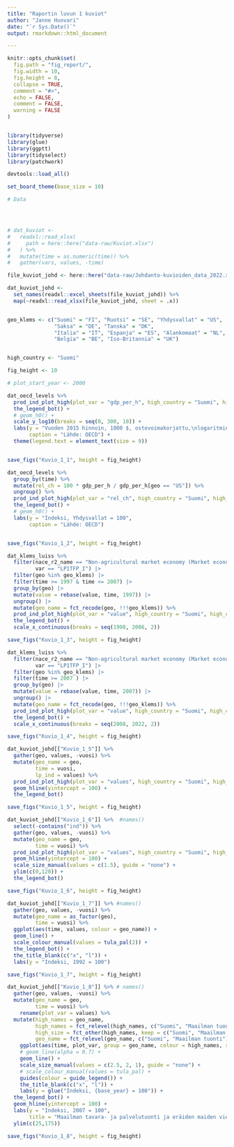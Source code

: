 ```yaml
---
title: "Raportin luvun 1 kuviot"
author: "Janne Huovari"
date: "`r Sys.Date()`"
output: rmarkdown::html_document

---
```


```r
knitr::opts_chunk$set(
  fig.path = "fig_report/",
  fig.width = 10,
  fig.height = 8,
  collapse = TRUE,
  comment = "#>", 
  echo = FALSE, 
  comment = FALSE, 
  warning = FALSE
)


library(tidyverse)
library(glue)
library(ggptt)
library(tidyselect)
library(patchwork)

devtools::load_all()

set_board_theme(base_size = 10)

# Data




# dat_kuviot <- 
#   readxl::read_xlsx(
#     path = here::here("data-raw/Kuviot.xlsx")
#   ) %>% 
#   mutate(time = as.numeric(time)) %>% 
#   gather(vars, values, -time)

file_kuviot_johd <- here::here("data-raw/Johdanto-kuvioiden_data_2022.xlsx")

dat_kuviot_johd <-
  set_names(readxl::excel_sheets(file_kuviot_johd)) %>%
  map(~readxl::read_xlsx(file_kuviot_johd, sheet = .x))


geo_klems <- c("Suomi" = "FI", "Ruotsi" = "SE", "Yhdysvallat" = "US", 
               "Saksa" = "DE", "Tanska" = "DK", 
               "Italia" = "IT", "Espanja" = "ES", "Alankomaat" = "NL",
               "Belgia" = "BE", "Iso-Britannia" = "UK") 


high_country <- "Suomi"

fig_height <- 10

# plot_start_year <- 2000

```

```r

dat_oecd_levels %>%
  prod_ind_plot_high(plot_var = "gdp_per_h", high_country = "Suomi", high_countries = setdiff(unique(.$geo_name), high_country), base_year = 2015) +
  the_legend_bot() +
  # geom_h0() +
  scale_y_log10(breaks = seq(0, 300, 10)) +
  labs(y = "Vuoden 2015 hinnoin, 1000 $, ostovoimakorjattu,\nlogaritminen asteikko",
       caption = "Lähde: OECD") +
  theme(legend.text = element_text(size = 9))


save_figs("Kuvio_1_1", height = fig_height)


```

```r



dat_oecd_levels %>% 
  group_by(time) %>% 
  mutate(rel_ch = 100 * gdp_per_h / gdp_per_h[geo == "US"]) %>% 
  ungroup() %>% 
  prod_ind_plot_high(plot_var = "rel_ch", high_country = "Suomi", high_countries = setdiff(unique(.$geo_name), high_country), base_year = 2015) +
  the_legend_bot() +
  # geom_h0() +
  labs(y = "Indeksi, Yhdysvallat = 100",
       caption = "Lähde: OECD") 


save_figs("Kuvio_1_2", height = fig_height)


```


```r

dat_klems_luiss %>% 
  filter(nace_r2_name == "Non-agricultural market economy (Market economy less industry A)",
         var == "LP1TFP_I") |> 
  filter(geo %in% geo_klems) |> 
  filter(time >= 1997 & time <= 2007) |> 
  group_by(geo) |> 
  mutate(value = rebase(value, time, 1997)) |> 
  ungroup() |> 
  mutate(geo_name = fct_recode(geo, !!!geo_klems)) %>% 
  prod_ind_plot_high(plot_var = "value", high_country = "Suomi", high_countries = setdiff(unique(.$geo_name), high_country), base_year = 1997) +
  the_legend_bot() +
  scale_x_continuous(breaks = seq(1998, 2006, 2))

save_figs("Kuvio_1_3", height = fig_height)

```

```r

dat_klems_luiss %>% 
  filter(nace_r2_name == "Non-agricultural market economy (Market economy less industry A)",
         var == "LP1TFP_I") |> 
  filter(geo %in% geo_klems) |> 
  filter(time >= 2007 ) |> 
  group_by(geo) |> 
  mutate(value = rebase(value, time, 2007)) |> 
  ungroup() |> 
  mutate(geo_name = fct_recode(geo, !!!geo_klems)) %>% 
  prod_ind_plot_high(plot_var = "value", high_country = "Suomi", high_countries = setdiff(unique(.$geo_name), high_country), base_year = 2007) +
  the_legend_bot() +
  scale_x_continuous(breaks = seq(2008, 2022, 2))

save_figs("Kuvio_1_4", height = fig_height)

```



```r

dat_kuviot_johd[["Kuvio_1_5"]] %>% 
  gather(geo, values, -vuosi) %>% 
  mutate(geo_name = geo,
         time = vuosi,
         lp_ind = values) %>% 
  prod_ind_plot_high(plot_var = "values", high_country = "Suomi", high_countries = setdiff(unique(.$geo_name), high_country), base_year = 1995) +
  geom_hline(yintercept = 100) +
  the_legend_bot() 

save_figs("Kuvio_1_5", height = fig_height)

```
```r

dat_kuviot_johd[["Kuvio_1_6"]] %>%  #names()
  select(-contains("ind")) %>%
  gather(geo, values, -vuosi) %>% 
  mutate(geo_name = geo,
         time = vuosi) %>% 
  prod_ind_plot_high(plot_var = "values", high_country = "Suomi", high_countries = setdiff(unique(.$geo_name), high_country), base_year = 2008) +
  geom_hline(yintercept = 100) +
  scale_size_manual(values = c(1.5), guide = "none") +
  ylim(c(0,120)) +
  the_legend_bot() 

save_figs("Kuvio_1_6", height = fig_height)

```

```r

dat_kuviot_johd[["Kuvio_1_7"]] %>% #names()
  gather(geo, values, -vuosi) %>% 
  mutate(geo_name = as_factor(geo),
         time = vuosi) %>% 
  ggplot(aes(time, values, colour = geo_name)) + 
  geom_line() +
  scale_colour_manual(values = tula_pal(2)) +
  the_legend_bot() +
  the_title_blank(c("x", "l")) +
  labs(y = "Indeksi, 1992 = 100")

save_figs("Kuvio_1_7", height = fig_height)

```




```r

dat_kuviot_johd[["Kuvio_1_8"]] %>% # names()
  gather(geo, values, -vuosi) %>% 
  mutate(geo_name = geo,
         time = vuosi) %>% 
    rename(plot_var = values) %>%
  mutate(high_names = geo_name,
         high_names = fct_relevel(high_names, c("Suomi", "Maailman tuonti"), after = 0),
         high_size = fct_other(high_names, keep = c("Suomi", "Maailman tuonti"), other_level = "muut high"),
         geo_name = fct_relevel(geo_name, c("Suomi", "Maailman tuonti"), after = Inf)) %>%
    ggplot(aes(time, plot_var, group = geo_name, colour = high_names, size = high_size)) +
    # geom_line(alpha = 0.7) +
    geom_line() +
    scale_size_manual(values = c(2.5, 2, 1), guide = "none") +
    # scale_colour_manual(values = tula_pal) +
    guides(colour = guide_legend()) +
    the_title_blank(c("x", "l")) +
    labs(y = glue("Indeksi, {base_year} = 100")) +
  the_legend_bot() +
  geom_hline(yintercept = 100) +
  labs(y = "Indeksi, 2007 = 100",
       title = "Maailman tavara- ja palvelutuonti ja eräiden maiden vienti") +
  ylim(c(25,175)) 

save_figs("Kuvio_1_8", height = fig_height)

```


